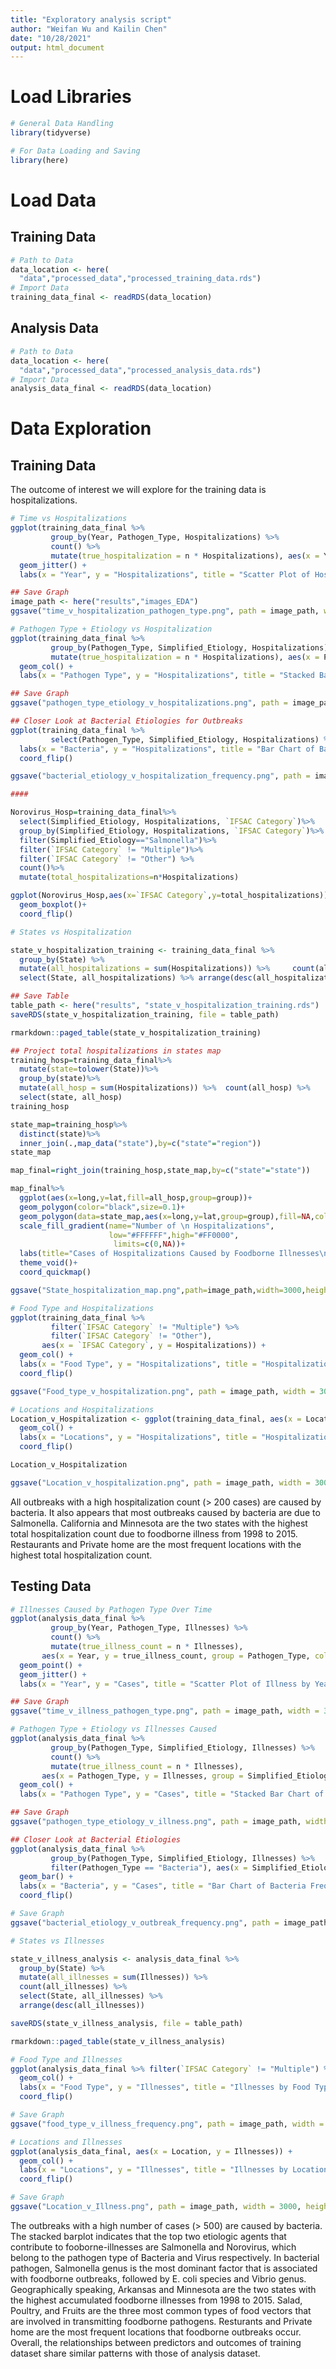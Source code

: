 ```yaml
---
title: "Exploratory analysis script"
author: "Weifan Wu and Kailin Chen"
date: "10/28/2021"
output: html_document
---
```



# Load Libraries
```r
# General Data Handling
library(tidyverse)

# For Data Loading and Saving
library(here)
```

# Load Data

## Training Data
```r
# Path to Data
data_location <- here(
  "data","processed_data","processed_training_data.rds")
# Import Data
training_data_final <- readRDS(data_location)
```

## Analysis Data
```r
# Path to Data
data_location <- here(
  "data","processed_data","processed_analysis_data.rds")
# Import Data
analysis_data_final <- readRDS(data_location)
```

# Data Exploration
## Training Data

The outcome of interest we will explore for the training data is hospitalizations.

```r
# Time vs Hospitalizations
ggplot(training_data_final %>% 
         group_by(Year, Pathogen_Type, Hospitalizations) %>% 
         count() %>% 
         mutate(true_hospitalization = n * Hospitalizations), aes(x = Year, y = true_hospitalization, group = Pathogen_Type, color = Pathogen_Type)) + geom_point() + 
  geom_jitter() + 
  labs(x = "Year", y = "Hospitalizations", title = "Scatter Plot of Hospitalizations by Year and Pathogen Type")

## Save Graph
image_path <- here("results","images_EDA")
ggsave("time_v_hospitalization_pathogen_type.png", path = image_path, width = 3000, height = 2000, units = "px")

# Pathogen Type + Etiology vs Hospitalization
ggplot(training_data_final %>% 
         group_by(Pathogen_Type, Simplified_Etiology, Hospitalizations) %>% count() %>% 
         mutate(true_hospitalization = n * Hospitalizations), aes(x = Pathogen_Type, y = true_hospitalization, group = Simplified_Etiology, fill = Simplified_Etiology)) +
  geom_col() + 
  labs(x = "Pathogen Type", y = "Hospitalizations", title = "Stacked Bar Chart of Hospitalizations by Pathogen Type and Etiology")

## Save Graph
ggsave("pathogen_type_etiology_v_hospitalizations.png", path = image_path, width = 3000, height = 2000, units = "px")

## Closer Look at Bacterial Etiologies for Outbreaks
ggplot(training_data_final %>% 
         select(Pathogen_Type, Simplified_Etiology, Hospitalizations) %>% filter(Pathogen_Type == "Bacteria"), aes(x = Simplified_Etiology)) + geom_bar() + 
  labs(x = "Bacteria", y = "Hospitalizations", title = "Bar Chart of Bacteria Frequency")+
  coord_flip()

ggsave("bacterial_etiology_v_hospitalization_frequency.png", path = image_path, width = 3000, height = 2000, units = "px")

####

Norovirus_Hosp=training_data_final%>%
  select(Simplified_Etiology, Hospitalizations, `IFSAC Category`)%>%
  group_by(Simplified_Etiology, Hospitalizations, `IFSAC Category`)%>%
  filter(Simplified_Etiology=="Salmonella")%>%
  filter(`IFSAC Category` != "Multiple")%>%
  filter(`IFSAC Category` != "Other") %>%
  count()%>%
  mutate(total_hospitalizations=n*Hospitalizations)

ggplot(Norovirus_Hosp,aes(x=`IFSAC Category`,y=total_hospitalizations))+
  geom_boxplot()+
  coord_flip()

# States vs Hospitalization

state_v_hospitalization_training <- training_data_final %>% 
  group_by(State) %>% 
  mutate(all_hospitalizations = sum(Hospitalizations)) %>%     count(all_hospitalizations) %>% 
  select(State, all_hospitalizations) %>% arrange(desc(all_hospitalizations))

## Save Table
table_path <- here("results", "state_v_hospitalization_training.rds")
saveRDS(state_v_hospitalization_training, file = table_path)

rmarkdown::paged_table(state_v_hospitalization_training)

## Project total hospitalizations in states map
training_hosp=training_data_final%>%
  mutate(state=tolower(State))%>%
  group_by(state)%>%
  mutate(all_hosp = sum(Hospitalizations)) %>%  count(all_hosp) %>%
  select(state, all_hosp)
training_hosp

state_map=training_hosp%>%
  distinct(state)%>%
  inner_join(.,map_data("state"),by=c("state"="region"))
state_map

map_final=right_join(training_hosp,state_map,by=c("state"="state"))

map_final%>%
  ggplot(aes(x=long,y=lat,fill=all_hosp,group=group))+
  geom_polygon(color="black",size=0.1)+
  geom_polygon(data=state_map,aes(x=long,y=lat,group=group),fill=NA,color="black",size=0.3)+
  scale_fill_gradient(name="Number of \n Hospitalizations",
                      low="#FFFFFF",high="#FF0000",
                       limits=c(0,NA))+
  labs(title="Cases of Hospitalizations Caused by Foodborne Illnesses\n in Each State During 1998-2015")+
  theme_void()+
  coord_quickmap()

ggsave("State_hospitalization_map.png",path=image_path,width=3000,height=2000,units="px")

# Food Type and Hospitalizations
ggplot(training_data_final %>% 
         filter(`IFSAC Category` != "Multiple") %>% 
         filter(`IFSAC Category` != "Other"), 
       aes(x = `IFSAC Category`, y = Hospitalizations)) + 
  geom_col() + 
  labs(x = "Food Type", y = "Hospitalizations", title = "Hospitalizations by Food Type, Excluding 'Multiple' and 'Other'")+
  coord_flip()

ggsave("Food_type_v_hospitalization.png", path = image_path, width = 3000, height = 2000, units = "px")

# Locations and Hospitalizations
Location_v_Hospitalization <- ggplot(training_data_final, aes(x = Location, y = Hospitalizations)) +
  geom_col() + 
  labs(x = "Locations", y = "Hospitalizations", title = "Hospitalizations by Food Type, Excluding 'Multiple' and 'Other'")+
  coord_flip()

Location_v_Hospitalization

ggsave("Location_v_hospitalization.png", path = image_path, width = 3000, height = 2000, units = "px")

```
All outbreaks with a high hospitalization count (> 200 cases) are caused by bacteria. It also appears that most outbreaks caused by bacteria are due to Salmonella. California and Minnesota are the two states with the highest total hospitalization count due to foodborne illness from 1998 to 2015. Restaurants and Private home are the most frequent locations with the highest total hospitalization count.

## Testing Data
```r
# Illnesses Caused by Pathogen Type Over Time
ggplot(analysis_data_final %>% 
         group_by(Year, Pathogen_Type, Illnesses) %>% 
         count() %>% 
         mutate(true_illness_count = n * Illnesses), 
       aes(x = Year, y = true_illness_count, group = Pathogen_Type, color = Pathogen_Type)) + 
  geom_point() + 
  geom_jitter() + 
  labs(x = "Year", y = "Cases", title = "Scatter Plot of Illness by Year and Pathogen Type")

## Save Graph
ggsave("time_v_illness_pathogen_type.png", path = image_path, width = 3000, height = 2000, units = "px")

# Pathogen Type + Etiology vs Illnesses Caused
ggplot(analysis_data_final %>% 
         group_by(Pathogen_Type, Simplified_Etiology, Illnesses) %>% 
         count() %>% 
         mutate(true_illness_count = n * Illnesses), 
       aes(x = Pathogen_Type, y = Illnesses, group = Simplified_Etiology, fill = Simplified_Etiology)) + 
  geom_col() + 
  labs(x = "Pathogen Type", y = "Cases", title = "Stacked Bar Chart of Illnesses by Pathogen Type and Etiology")

## Save Graph
ggsave("pathogen_type_etiology_v_illness.png", path = image_path, width = 3000, height = 2000, units = "px")

## Closer Look at Bacterial Etiologies
ggplot(analysis_data_final %>% 
         group_by(Pathogen_Type, Simplified_Etiology, Illnesses) %>% 
         filter(Pathogen_Type == "Bacteria"), aes(x = Simplified_Etiology)) + 
  geom_bar() + 
  labs(x = "Bacteria", y = "Cases", title = "Bar Chart of Bacteria Frequency")+
  coord_flip()

# Save Graph
ggsave("bacterial_etiology_v_outbreak_frequency.png", path = image_path, width = 3000, height = 2000, units = "px")

# States vs Illnesses

state_v_illness_analysis <- analysis_data_final %>% 
  group_by(State) %>%
  mutate(all_illnesses = sum(Illnesses)) %>%
  count(all_illnesses) %>% 
  select(State, all_illnesses) %>% 
  arrange(desc(all_illnesses))

saveRDS(state_v_illness_analysis, file = table_path)

rmarkdown::paged_table(state_v_illness_analysis)

# Food Type and Illnesses
ggplot(analysis_data_final %>% filter(`IFSAC Category` != "Multiple") %>% filter(`IFSAC Category` != "Other"), aes(x = `IFSAC Category`, y = Illnesses)) + 
  geom_col() + 
  labs(x = "Food Type", y = "Illnesses", title = "Illnesses by Food Type, Excluding 'Multiple' and 'Other'")+
  coord_flip()

# Save Graph
ggsave("food_type_v_illness_frequency.png", path = image_path, width = 3000, height = 2000, units = "px")

# Locations and Illnesses
ggplot(analysis_data_final, aes(x = Location, y = Illnesses)) +
  geom_col() + 
  labs(x = "Locations", y = "Illnesses", title = "Illnesses by Locations")+
  coord_flip()

# Save Graph
ggsave("Location_v_Illness.png", path = image_path, width = 3000, height = 2000, units = "px")

```
The outbreaks with a high number of cases (> 500) are caused by bacteria. The stacked barplot indicates that the top two etiologic agents that contribute to fooborne-illnesses are Salmonella and Norovirus, which belong to the pathogen type of Bacteria and Virus respectively. In bacterial pathogen, Salmonella genus is the most dominant factor that is associated with foodborne outbreaks, followed by E. coli species and Vibrio genus. Geographically speaking, Arkansas and Minnesota are the two states with the highest accumulated foodborne illnesses from 1998 to 2015. Salad, Poultry, and Fruits are the three most common types of food vectors that are involved in transmitting foodborne pathogens. Resturants and Private home are the most frequent locations that foodborne outbreaks occur.
Overall, the relationships between predictors and outcomes of training dataset share similar patterns with those of analysis dataset.
